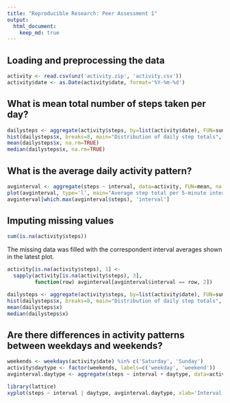 ```yaml
---
title: "Reproducible Research: Peer Assessment 1"
output: 
  html_document:
    keep_md: true
---
```



## Loading and preprocessing the data
```r
activity <- read.csv(unz('activity.zip', 'activity.csv'))
activity$date <- as.Date(activity$date, format='%Y-%m-%d')
```



## What is mean total number of steps taken per day?
```r
dailysteps <- aggregate(activity$steps, by=list(activity$date), FUN=sum)
hist(dailysteps$x, breaks=8, main="Distribution of daily step totals", xlab="Amount of steps", ylab="Number of days")
mean(dailysteps$x, na.rm=TRUE)
median(dailysteps$x, na.rm=TRUE)
```



## What is the average daily activity pattern?
```r
avginterval <- aggregate(steps ~ interval, data=activity, FUN=mean, na.rm=TRUE)
plot(avginterval, type='l', main="Average step total per 5-minute interval", xlab="Time of day", ylab="Amount of steps")
avginterval[which.max(avginterval$steps), 'interval']
```



## Imputing missing values
```r
sum(is.na(activity$steps))
```

The missing data was filled with the correspondent interval averages shown in the latest plot.
```r
activity[is.na(activity$steps), 1] <-
  sapply(activity[is.na(activity$steps), 3],
         function(row) avginterval[avginterval$interval == row, 2])
```

```r
dailysteps <- aggregate(activity$steps, by=list(activity$date), FUN=sum)
hist(dailysteps$x, breaks=8, main="Distribution of daily step totals", xlab="Amount of steps", ylab="Number of days")
mean(dailysteps$x)
median(dailysteps$x)
```

## Are there differences in activity patterns between weekdays and weekends?
```r
weekends <- weekdays(activity$date) %in% c('Saturday', 'Sunday')
activity$daytype <- factor(weekends, labels=c('weekday', 'weekend'))
avginterval.daytype <- aggregate(steps ~ interval + daytype, data=activity, FUN=mean)

library(lattice)
xyplot(steps ~ interval | daytype, avginterval.daytype, xlab='Interval', ylab='Number of steps', type='l', layout=c(1, 2))
```
